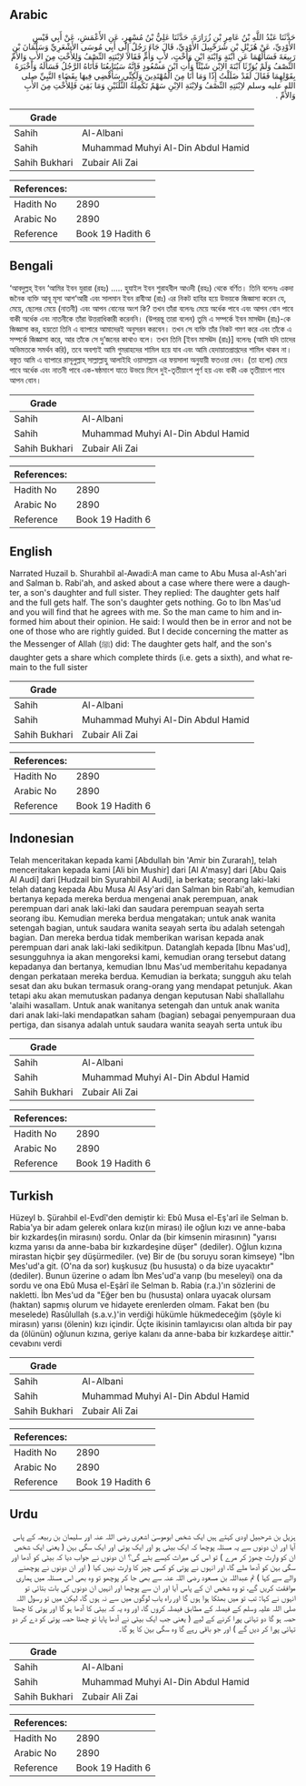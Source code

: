## Arabic


<div dir="rtl" lang="ar" style={{fontSize:'larger',backgroundColor:'#f8f9fa',padding:20}}>
حَدَّثَنَا عَبْدُ اللَّهِ بْنُ عَامِرِ بْنِ زُرَارَةَ، حَدَّثَنَا عَلِيُّ بْنُ مُسْهِرٍ، عَنِ الأَعْمَشِ، عَنْ أَبِي قَيْسٍ الأَوْدِيِّ، عَنْ هُزَيْلِ بْنِ شُرَحْبِيلَ الأَوْدِيِّ، قَالَ جَاءَ رَجُلٌ إِلَى أَبِي مُوسَى الأَشْعَرِيِّ وَسَلْمَانَ بْنِ رَبِيعَةَ فَسَأَلَهُمَا عَنِ ابْنَةٍ وَابْنَةِ ابْنٍ وَأُخْتٍ، لأَبٍ وَأُمٍّ فَقَالاَ لاِبْنَتِهِ النِّصْفُ وَلِلأُخْتِ مِنَ الأَبِ وَالأُمِّ النِّصْفُ وَلَمْ يُوَرِّثَا ابْنَةَ الاِبْنِ شَيْئًا وَأْتِ ابْنَ مَسْعُودٍ فَإِنَّهُ سَيُتَابِعُنَا فَأَتَاهُ الرَّجُلُ فَسَأَلَهُ وَأَخْبَرَهُ بِقَوْلِهِمَا فَقَالَ لَقَدْ ضَلَلْتُ إِذًا وَمَا أَنَا مِنَ الْمُهْتَدِينَ وَلَكِنِّي سَأَقْضِي فِيهَا بِقَضَاءِ النَّبِيِّ صلى الله عليه وسلم لاِبْنَتِهِ النِّصْفُ وَلاِبْنَةِ الاِبْنِ سَهْمٌ تَكْمِلَةُ الثُّلُثَيْنِ وَمَا بَقِيَ فَلِلأُخْتِ مِنَ الأَبِ وَالأُمِّ ‏.‏
</div>
<div style={{backgroundColor:'#f8f9fa',padding:20, marginBottom: 10}}><table> <thead> <tr> <th>Grade</th> <th></th> </tr> </thead> <tbody> <tr><td>Sahih</td><td>Al-Albani</td></tr><tr><td>Sahih</td><td>Muhammad Muhyi Al-Din Abdul Hamid</td></tr><tr><td>Sahih Bukhari</td><td>Zubair Ali Zai</td></tr></tbody></table><table> <thead> <tr> <th>References:</th> <th></th> </tr> </thead> <tbody><tr><td>Hadith No</td><td>2890</td></tr><tr><td>Arabic No</td><td>2890</td></tr><tr><td>Reference</td><td>Book 19 Hadith 6</td></tr></tbody></table></div>

## Bengali


<div dir="ltr" lang="bn" style={{fontSize:'larger',backgroundColor:'#f8f9fa',padding:20}}>
‘আবদুল্লহ্ ইবন ‘আমির ইবন যুরারা (রহঃ) ..... হুযাইল ইবন শুরাহবীল আওদী (রহঃ) থেকে বর্ণিত। তিনি বলেনঃ একদা জনৈক ব্যক্তি আবূ মূসা আশ‘আরী এবং সালমান ইবন রাবীআ (রাঃ) এর নিকট হাযির হয়ে উভয়কে জিজ্ঞাসা করেন যে, মেয়ে, ছেলের মেয়ে (নাতনী) এবং আপন বোনের অংশ কি? তখন তাঁরা বলেনঃ মেয়ে অর্ধেক পাবে এবং আপন বোন পাবে বাকী অর্ধেক এবং নাতনীকে তাঁরা উত্তরাধিকারী করেননি। (উপরন্তু তারা বলেন) তুমি এ সম্পর্কে ইবন মাসঊদ (রাঃ)-কে জিজ্ঞাসা কর, হয়তো তিনি এ ব্যাপারে আমাদেরই অনুসরন করবেন। তখন সে ব্যক্তি তাঁর নিকট গমণ করে এবং তাঁকে এ সম্পর্কে জিজ্ঞাসা করে, আর তাঁকে সে দু‘জনের কাথাও বলে। তখন তিনি [ইবন মাসঊদ (রাঃ)] বলেনঃ (আমি যদি তাদের অভিমতকে সমর্থন করি), তবে অবশ্যই আমি গুমরাহদের শামিল হয়ে যাব এবং আমি হেদায়াতপ্রাপ্তদের শামিল থাকব না। বস্তুত আমি এ ব্যাপারে রাসূলুল্লাহ্ সাল্লাল্লাহু আলাইহি ওয়াসাল্লাম এর ফয়সালা অনুযায়ী ফতওয়া দেব। (তা হলো) মেয়ে পাবে অর্ধেক এবং নাতনী পাবে এক-ষষ্ঠমাংশ যাতে উভয়ে মিলে দুই-তৃতীয়াংশ পূর্ণ হয় এবং বাকী এক তৃতীয়াংশ পাবে আপন বোন।
</div>
<div style={{backgroundColor:'#f8f9fa',padding:20, marginBottom: 10}}><table> <thead> <tr> <th>Grade</th> <th></th> </tr> </thead> <tbody> <tr><td>Sahih</td><td>Al-Albani</td></tr><tr><td>Sahih</td><td>Muhammad Muhyi Al-Din Abdul Hamid</td></tr><tr><td>Sahih Bukhari</td><td>Zubair Ali Zai</td></tr></tbody></table><table> <thead> <tr> <th>References:</th> <th></th> </tr> </thead> <tbody><tr><td>Hadith No</td><td>2890</td></tr><tr><td>Arabic No</td><td>2890</td></tr><tr><td>Reference</td><td>Book 19 Hadith 6</td></tr></tbody></table></div>

## English


<div dir="ltr" lang="en" style={{fontSize:'larger',backgroundColor:'#f8f9fa',padding:20}}>
Narrated Huzail b. Shurahbil al-Awadi:A man came to Abu Musa al-Ash'ari and Salman b. Rabi'ah, and asked about a case where there were a daughter, a son's daughter and full sister. They replied: The daughter gets half and the full gets half. The son's daughter gets nothing. Go to Ibn Mas'ud and you will find that he agrees with me. So the man came to him and informed him about their opinion. He said: I would then be in error and not be one of those who are rightly guided. But I decide concerning the matter as the Messenger of Allah (ﷺ) did: The daughter gets half, and the son's daughter gets a share which complete thirds (i.e. gets a sixth), and what remain to the full sister
</div>
<div style={{backgroundColor:'#f8f9fa',padding:20, marginBottom: 10}}><table> <thead> <tr> <th>Grade</th> <th></th> </tr> </thead> <tbody> <tr><td>Sahih</td><td>Al-Albani</td></tr><tr><td>Sahih</td><td>Muhammad Muhyi Al-Din Abdul Hamid</td></tr><tr><td>Sahih Bukhari</td><td>Zubair Ali Zai</td></tr></tbody></table><table> <thead> <tr> <th>References:</th> <th></th> </tr> </thead> <tbody><tr><td>Hadith No</td><td>2890</td></tr><tr><td>Arabic No</td><td>2890</td></tr><tr><td>Reference</td><td>Book 19 Hadith 6</td></tr></tbody></table></div>

## Indonesian


<div dir="ltr" lang="id" style={{fontSize:'larger',backgroundColor:'#f8f9fa',padding:20}}>
Telah menceritakan kepada kami [Abdullah bin 'Amir bin Zurarah], telah menceritakan kepada kami [Ali bin Mushir] dari [Al A'masy] dari [Abu Qais Al Audi] dari [Hudzail bin Syurahbil Al Audi], ia berkata; seorang laki-laki telah datang kepada Abu Musa Al Asy'ari dan Salman bin Rabi'ah, kemudian bertanya kepada mereka berdua mengenai anak perempuan, anak perempuan dari anak laki-laki dan saudara perempuan seayah serta seorang ibu. Kemudian mereka berdua mengatakan; untuk anak wanita setengah bagian, untuk saudara wanita seayah serta ibu adalah setengah bagian. Dan mereka berdua tidak memberikan warisan kepada anak perempuan dari anak laki-laki sedikitpun. Datanglah kepada [Ibnu Mas'ud], sesungguhnya ia akan mengoreksi kami, kemudian orang tersebut datang kepadanya dan bertanya, kemudian Ibnu Mas'ud memberitahu kepadanya dengan perkataan mereka berdua. Kemudian ia berkata; sungguh aku telah sesat dan aku bukan termasuk orang-orang yang mendapat petunjuk. Akan tetapi aku akan memutuskan padanya dengan keputusan Nabi shallallahu 'alaihi wasallam. Untuk anak wanitanya setengah dan untuk anak wanita dari anak laki-laki mendapatkan saham (bagian) sebagai penyempuraan dua pertiga, dan sisanya adalah untuk saudara wanita seayah serta untuk ibu
</div>
<div style={{backgroundColor:'#f8f9fa',padding:20, marginBottom: 10}}><table> <thead> <tr> <th>Grade</th> <th></th> </tr> </thead> <tbody> <tr><td>Sahih</td><td>Al-Albani</td></tr><tr><td>Sahih</td><td>Muhammad Muhyi Al-Din Abdul Hamid</td></tr><tr><td>Sahih Bukhari</td><td>Zubair Ali Zai</td></tr></tbody></table><table> <thead> <tr> <th>References:</th> <th></th> </tr> </thead> <tbody><tr><td>Hadith No</td><td>2890</td></tr><tr><td>Arabic No</td><td>2890</td></tr><tr><td>Reference</td><td>Book 19 Hadith 6</td></tr></tbody></table></div>

## Turkish


<div dir="ltr" lang="tr" style={{fontSize:'larger',backgroundColor:'#f8f9fa',padding:20}}>
Hüzeyl b. Şürahbil el-Evdî'den demiştir ki: Ebû Musa el-Eş'arî ile Selman b. Rabia'ya bir adam gelerek onlara kız(ın mirası) ile oğlun kızı ve anne-baba bir kızkardeş(in mirasını) sordu. Onlar da (bir kimsenin mirasının) "yarısı kızma yarısı da anne-baba bir kızkardeşine düşer" (dediler). Oğlun kızına mirastan hiçbir şey düşürmediler. (ve) Bir de (bu soruyu soran kimseye) "İbn Mes'ud'a git. (O'na da sor) kuşkusuz (bu hususta) o da bize uyacaktır" (dediler). Bunun üzerine o adam İbn Mes'ud'a varıp (bu meseleyi) ona da sordu ve ona Ebû Musa el-Eşârî ile Selman b. Rabia (r.a.)'ın sözlerini de nakletti. İbn Mes'ud da "Eğer ben bu (hususta) onlara uyacak olursam (haktan) sapmış olurum ve hidayete erenlerden olmam. Fakat ben (bu meselede) Rasûlullah (s.a.v.)'in verdiği hükümle hükmedeceğim (şöyle ki mirasın) yarısı (ölenin) kızı içindir. Üçte ikisinin tamlayıcısı olan altıda bir pay da (ölünün) oğlunun kızına, geriye kalanı da anne-baba bir kızkardeşe aittir." cevabını verdi
</div>
<div style={{backgroundColor:'#f8f9fa',padding:20, marginBottom: 10}}><table> <thead> <tr> <th>Grade</th> <th></th> </tr> </thead> <tbody> <tr><td>Sahih</td><td>Al-Albani</td></tr><tr><td>Sahih</td><td>Muhammad Muhyi Al-Din Abdul Hamid</td></tr><tr><td>Sahih Bukhari</td><td>Zubair Ali Zai</td></tr></tbody></table><table> <thead> <tr> <th>References:</th> <th></th> </tr> </thead> <tbody><tr><td>Hadith No</td><td>2890</td></tr><tr><td>Arabic No</td><td>2890</td></tr><tr><td>Reference</td><td>Book 19 Hadith 6</td></tr></tbody></table></div>

## Urdu


<div dir="rtl" lang="ur" style={{fontSize:'larger',backgroundColor:'#f8f9fa',padding:20}}>
ہزیل بن شرحبیل اودی کہتے ہیں ایک شخص ابوموسیٰ اشعری رضی اللہ عنہ اور سلیمان بن ربیعہ کے پاس آیا اور ان دونوں سے یہ مسئلہ پوچھا کہ ایک بیٹی ہو اور ایک پوتی اور ایک سگی بہن ( یعنی ایک شخص ان کو وارث چھوڑ کر مرے ) تو اس کی میراث کیسے بٹے گی؟ ان دونوں نے جواب دیا کہ بیٹی کو آدھا اور سگی بہن کو آدھا ملے گا، اور انہوں نے پوتی کو کسی چیز کا وارث نہیں کیا ( اور ان دونوں نے پوچھنے والے سے کہا ) تم عبداللہ بن مسعود رضی اللہ عنہ سے بھی جا کر پوچھو تو وہ بھی اس مسئلہ میں ہماری موافقت کریں گے، تو وہ شخص ان کے پاس آیا اور ان سے پوچھا اور انہیں ان دونوں کی بات بتائی تو انہوں نے کہا: تب تو میں بھٹکا ہوا ہوں گا اور راہ یاب لوگوں میں سے نہ ہوں گا، لیکن میں تو رسول اللہ صلی اللہ علیہ وسلم کے فیصلہ کے مطابق فیصلہ کروں گا، اور وہ یہ کہ بیٹی کا آدھا ہو گا اور پوتی کا چھٹا حصہ ہو گا دو تہائی پورا کرنے کے لیے ( یعنی جب ایک بیٹی نے آدھا پایا تو چھٹا حصہ پوتی کو دے کر دو تہائی پورا کر دیں گے ) اور جو باقی رہے گا وہ سگی بہن کا ہو گا۔
</div>
<div style={{backgroundColor:'#f8f9fa',padding:20, marginBottom: 10}}><table> <thead> <tr> <th>Grade</th> <th></th> </tr> </thead> <tbody> <tr><td>Sahih</td><td>Al-Albani</td></tr><tr><td>Sahih</td><td>Muhammad Muhyi Al-Din Abdul Hamid</td></tr><tr><td>Sahih Bukhari</td><td>Zubair Ali Zai</td></tr></tbody></table><table> <thead> <tr> <th>References:</th> <th></th> </tr> </thead> <tbody><tr><td>Hadith No</td><td>2890</td></tr><tr><td>Arabic No</td><td>2890</td></tr><tr><td>Reference</td><td>Book 19 Hadith 6</td></tr></tbody></table></div>